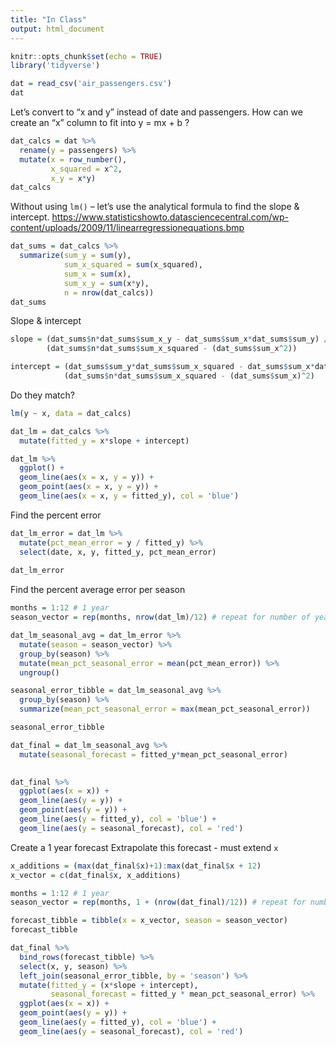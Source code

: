 ```yaml
---
title: "In Class"
output: html_document
---
```


```r
knitr::opts_chunk$set(echo = TRUE)
library('tidyverse')

dat = read_csv('air_passengers.csv')
dat
```

Let's convert to "x and y" instead of date and passengers.
How can we create an "x" column to fit into y = mx + b ?
```r
dat_calcs = dat %>%
  rename(y = passengers) %>%
  mutate(x = row_number(),
         x_squared = x^2,
         x_y = x*y)
dat_calcs
```

Without using `lm()` -- let's use the analytical formula to find the slope & intercept. <https://www.statisticshowto.datasciencecentral.com/wp-content/uploads/2009/11/linearregressionequations.bmp>
```r
dat_sums = dat_calcs %>%
  summarize(sum_y = sum(y),
            sum_x_squared = sum(x_squared),
            sum_x = sum(x),
            sum_x_y = sum(x*y),
            n = nrow(dat_calcs))
dat_sums
```

Slope & intercept

```r
slope = (dat_sums$n*dat_sums$sum_x_y - dat_sums$sum_x*dat_sums$sum_y) / 
        (dat_sums$n*dat_sums$sum_x_squared - (dat_sums$sum_x^2))
```

```r
intercept = (dat_sums$sum_y*dat_sums$sum_x_squared - dat_sums$sum_x*dat_sums$sum_x_y) / 
            (dat_sums$n*dat_sums$sum_x_squared - (dat_sums$sum_x)^2)
```

Do they match?
```r
lm(y ~ x, data = dat_calcs)
```

```r
dat_lm = dat_calcs %>%
  mutate(fitted_y = x*slope + intercept)

dat_lm %>%
  ggplot() +
  geom_line(aes(x = x, y = y)) +
  geom_point(aes(x = x, y = y)) + 
  geom_line(aes(x = x, y = fitted_y), col = 'blue')
```

Find the percent error
```r
dat_lm_error = dat_lm %>%
  mutate(pct_mean_error = y / fitted_y) %>%
  select(date, x, y, fitted_y, pct_mean_error)
  
dat_lm_error
```

Find the percent average error per season
```r
months = 1:12 # 1 year
season_vector = rep(months, nrow(dat_lm)/12) # repeat for number of years

dat_lm_seasonal_avg = dat_lm_error %>%
  mutate(season = season_vector) %>%
  group_by(season) %>%
  mutate(mean_pct_seasonal_error = mean(pct_mean_error)) %>%
  ungroup()

seasonal_error_tibble = dat_lm_seasonal_avg %>%
  group_by(season) %>%
  summarize(mean_pct_seasonal_error = max(mean_pct_seasonal_error))

seasonal_error_tibble
```


```r
dat_final = dat_lm_seasonal_avg %>%
  mutate(seasonal_forecast = fitted_y*mean_pct_seasonal_error)
  

dat_final %>%
  ggplot(aes(x = x)) +
  geom_line(aes(y = y)) +
  geom_point(aes(y = y)) + 
  geom_line(aes(y = fitted_y), col = 'blue') + 
  geom_line(aes(y = seasonal_forecast), col = 'red')
```

Create a 1 year forecast
Extrapolate this forecast - must extend `x`
```r
x_additions = (max(dat_final$x)+1):max(dat_final$x + 12)
x_vector = c(dat_final$x, x_additions)

months = 1:12 # 1 year
season_vector = rep(months, 1 + (nrow(dat_final)/12)) # repeat for number of years + 1 (for forecast)

forecast_tibble = tibble(x = x_vector, season = season_vector)
forecast_tibble

dat_final %>% 
  bind_rows(forecast_tibble) %>%
  select(x, y, season) %>%
  left_join(seasonal_error_tibble, by = 'season') %>%
  mutate(fitted_y = (x*slope + intercept),
         seasonal_forecast = fitted_y * mean_pct_seasonal_error) %>%
  ggplot(aes(x = x)) +
  geom_point(aes(y = y)) + 
  geom_line(aes(y = fitted_y), col = 'blue') + 
  geom_line(aes(y = seasonal_forecast), col = 'red')
```



